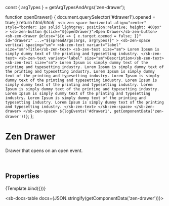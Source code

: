 const { argTypes } = getArgTypesAndArgs('zen-drawer');

<Meta title="Containers/Drawer" component="zen-drawer" argTypes={argTypes} />

  function openDrawer() {
    document.querySelector('#drawer1').opened = true;
  }
  return html/*html*/ ` <sb-zen-space
      horizontal-align="center"
      style="border: 1px solid lightgrey; position:relative; height: 400px"
    >
      <sb-zen-button @click="${openDrawer}">Open Drawer</sb-zen-button>
      <sb-zen-drawer
        @close="${e => {
          e.target.opened = false;
        }}"
        id="drawer1"
        ...="${spreadArgs(args, argTypes)}"
      >
        <sb-zen-space vertical spacing="sm">
          <sb-zen-text variant="label" size="sm">Title</sb-zen-text>
          <sb-zen-text size="sm">
            Lorem Ipsum is simply dummy text of the printing and typesetting industry.
          </sb-zen-text>
          <sb-zen-text variant="label" size="sm">Description</sb-zen-text>
          <sb-zen-text size="sm">
            Lorem Ipsum is simply dummy text of the printing and typesetting industry. Lorem Ipsum is simply dummy text
            of the printing and typesetting industry. Lorem Ipsum is simply dummy text of the printing and typesetting
            industry. Lorem Ipsum is simply dummy text of the printing and typesetting industry. Lorem Ipsum is simply
            dummy text of the printing and typesetting industry. Lorem Ipsum is simply dummy text of the printing and
            typesetting industry. Lorem Ipsum is simply dummy text of the printing and typesetting industry. Lorem Ipsum
            is simply dummy text of the printing and typesetting industry. Lorem Ipsum is simply dummy text of the
            printing and typesetting industry.
          </sb-zen-text>
        </sb-zen-space>
      </sb-zen-drawer>
    </sb-zen-space>
    ${logEvents('#drawer1', getComponentData('zen-drawer'))}`;
};

# Zen Drawer

Drawer that opens on an open event.

<br />

## Properties

<Canvas>
  <Story
    name="default"
    args={{
      ...getDefaultArgs(argTypes),
      position: 'right',
    }}
  >
    {Template.bind({})}
  </Story>
</Canvas>

<ArgsTable story="default" />

<sb-docs-table docs={JSON.stringify(getComponentData('zen-drawer'))}></sb-docs-table>
